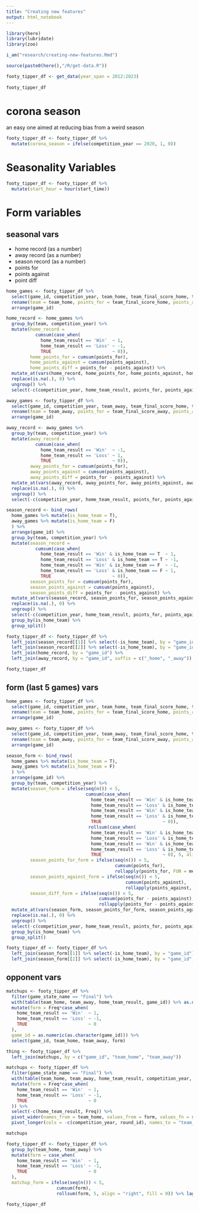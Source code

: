 ```yaml
---
title: "Creating new features"
output: html_notebook
---
```


```r
library(here)
library(lubridate)
library(zoo)

i_am("research/creating-new-features.Rmd")

source(paste0(here(),"/R/get-data.R"))

footy_tipper_df <- get_data(year_span = 2012:2023) 
 
footy_tipper_df
```
# corona season

an easy one aimed at reducing bias from a weird season

```r
footy_tipper_df <- footy_tipper_df %>%
  mutate(corona_season = ifelse(competition_year == 2020, 1, 0))
```

# Seasonality Variables

```r
footy_tipper_df <- footy_tipper_df %>%
  mutate(start_hour = hour(start_time))
```

# Form variables

## seasonal vars
* home record (as a number)
* away record (as a number)
* season record (as a number)
* points for
* points against
* point diff

```r
home_games <- footy_tipper_df %>%
  select(game_id, competition_year, team_home, team_final_score_home, team_final_score_away, home_team_result) %>%
  rename(team = team_home, points_for = team_final_score_home, points_against = team_final_score_away) %>%
  arrange(game_id) 

home_record <- home_games %>%
  group_by(team, competition_year) %>%
  mutate(home_record =
           cumsum(case_when(
             home_team_result == 'Win'  ~ 1, 
             home_team_result == 'Loss' ~ -1,
             TRUE                       ~ 0)),
         home_points_for = cumsum(points_for),
         home_points_against = cumsum(points_against),
         home_points_diff = points_for - points_against) %>%
  mutate_at(vars(home_record, home_points_for, home_points_against, home_points_diff), lag) %>%
  replace(is.na(.), 0) %>%
  ungroup() %>%
  select(-c(competition_year, home_team_result, points_for, points_against, team))

away_games <- footy_tipper_df %>%
  select(game_id, competition_year, team_away, team_final_score_home, team_final_score_away, home_team_result) %>%
  rename(team = team_away, points_for = team_final_score_away, points_against = team_final_score_home) %>%
  arrange(game_id) 

away_record <- away_games %>%
  group_by(team, competition_year) %>%
  mutate(away_record =
           cumsum(case_when(
             home_team_result == 'Win'  ~ -1, 
             home_team_result == 'Loss' ~ 1,
             TRUE                       ~ 0)),
         away_points_for = cumsum(points_for),
         away_points_against = cumsum(points_against),
         away_points_diff = points_for - points_against) %>%
  mutate_at(vars(away_record, away_points_for, away_points_against, away_points_diff), lag) %>%
  replace(is.na(.), 0) %>%
  ungroup() %>%
  select(-c(competition_year, home_team_result, points_for, points_against, team))

season_record <- bind_rows(
  home_games %>% mutate(is_home_team = T), 
  away_games %>% mutate(is_home_team = F)
  ) %>%
  arrange(game_id) %>%
  group_by(team, competition_year) %>%
  mutate(season_record =
           cumsum(case_when(
             home_team_result == 'Win' & is_home_team == T  ~ 1, 
             home_team_result == 'Loss' & is_home_team == T ~ -1,
             home_team_result == 'Win' & is_home_team == F  ~ -1, 
             home_team_result == 'Loss' & is_home_team == F ~ 1,
             TRUE                       ~ 0)),
         season_points_for = cumsum(points_for),
         season_points_against = cumsum(points_against),
         season_points_diff = points_for - points_against) %>%
  mutate_at(vars(season_record, season_points_for, season_points_against, season_points_diff), lag) %>%
  replace(is.na(.), 0) %>%
  ungroup() %>%
  select(-c(competition_year, home_team_result, points_for, points_against, team)) %>%
  group_by(is_home_team) %>%
  group_split()

footy_tipper_df <- footy_tipper_df %>%
  left_join(season_record[[1]] %>% select(-is_home_team), by = "game_id") %>%
  left_join(season_record[[2]] %>% select(-is_home_team), by = "game_id", suffix = c("_away", "_home")) %>%
  left_join(home_record, by = "game_id") %>%
  left_join(away_record, by = "game_id", suffix = c("_home", "_away"))

footy_tipper_df
```


## form (last 5 games) vars
```r
home_games <- footy_tipper_df %>%
  select(game_id, competition_year, team_home, team_final_score_home, team_final_score_away, home_team_result) %>%
  rename(team = team_home, points_for = team_final_score_home, points_against = team_final_score_away) %>%
  arrange(game_id) 

away_games <- footy_tipper_df %>%
  select(game_id, competition_year, team_away, team_final_score_home, team_final_score_away, home_team_result) %>%
  rename(team = team_away, points_for = team_final_score_away, points_against = team_final_score_home) %>%
  arrange(game_id) 

season_form <- bind_rows(
  home_games %>% mutate(is_home_team = T), 
  away_games %>% mutate(is_home_team = F)
  ) %>%  
  arrange(game_id) %>%
  group_by(team, competition_year) %>%
  mutate(season_form = ifelse(seq(n()) < 5,
                              cumsum(case_when(
                                home_team_result == 'Win' & is_home_team == T  ~ 1, 
                                home_team_result == 'Loss' & is_home_team == T ~ -1,
                                home_team_result == 'Win' & is_home_team == F  ~ -1, 
                                home_team_result == 'Loss' & is_home_team == F ~ 1,
                                TRUE                       ~ 0)),
                               rollsum(case_when(
                                home_team_result == 'Win' & is_home_team == T  ~ 1, 
                                home_team_result == 'Loss' & is_home_team == T ~ -1,
                                home_team_result == 'Win' & is_home_team == F  ~ -1, 
                                home_team_result == 'Loss' & is_home_team == F ~ 1,
                                TRUE                       ~ 0), 5, align = "right", fill = 0)),
         season_points_for_form = ifelse(seq(n()) < 5,
                                         cumsum(points_for),
                                         rollapply(points_for, FUN = mean, width = 5, align = "right", fill = 0)),
         season_points_against_form = ifelse(seq(n()) < 5,
                                             cumsum(points_against),
                                             rollapply(points_against, FUN = mean, width = 5, align = "right", fill = 0)),
         season_diff_form = ifelse(seq(n()) < 5,
                                   cumsum(points_for - points_against),
                                   rollapply(points_for - points_against, FUN = mean, width = 5, align = "right", fill = 0))) %>%
  mutate_at(vars(season_form, season_points_for_form, season_points_against_form, season_diff_form), lag) %>% 
  replace(is.na(.), 0) %>%
  ungroup() %>%
  select(-c(competition_year, home_team_result, points_for, points_against, team)) %>%
  group_by(is_home_team) %>%
  group_split()

footy_tipper_df <- footy_tipper_df %>%
  left_join(season_form[[1]] %>% select(-is_home_team), by = "game_id") %>%
  left_join(season_form[[2]] %>% select(-is_home_team), by = "game_id", suffix = c("_away", "_home"))
```

## opponent vars

```r
matchups <- footy_tipper_df %>%
  filter(game_state_name == "Final") %>%
  with(table(team_home, team_away, home_team_result, game_id)) %>% as.data.frame() %>%
  mutate(form = Freq*case_when(
    home_team_result == 'Win'  ~ 1,
    home_team_result == 'Loss' ~ -1,
    TRUE                       ~ 0
  ),
  game_id = as.numeric(as.character(game_id))) %>%
  select(game_id, team_home, team_away, form)

thing <- footy_tipper_df %>% 
  left_join(matchups, by = c("game_id", "team_home", "team_away"))
```


```r
matchups <- footy_tipper_df %>%
  filter(game_state_name == "Final") %>%
  with(table(team_home, team_away, home_team_result, competition_year, round_id)) %>% as.data.frame() %>%
  mutate(form = Freq*case_when(
    home_team_result == 'Win'  ~ 1,
    home_team_result == 'Loss' ~ -1,
    TRUE                       ~ 0
  )) %>%
  select(-c(home_team_result, Freq)) %>%
  pivot_wider(names_from = team_home, values_from = form, values_fn = sum) %>%
  pivot_longer(cols = -c(competition_year, round_id), names_to = "team_home", values_to = "form")

matchups
```

```r
footy_tipper_df <- footy_tipper_df %>%
  group_by(team_home, team_away) %>%
  mutate(form = case_when(
    home_team_result == 'Win'  ~ 1,
    home_team_result == 'Loss' ~ -1,
    TRUE                       ~ 0
  ),
  matchup_form = ifelse(seq(n()) < 5,
                   cumsum(form),
                   rollsum(form, 5, align = "right", fill = 0)) %>% lag() %>% replace_na(0))

footy_tipper_df
```





































